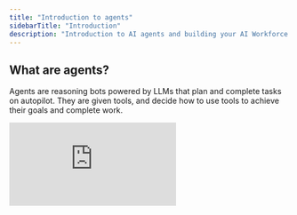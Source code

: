 ```yaml
---
title: "Introduction to agents"
sidebarTitle: "Introduction"
description: "Introduction to AI agents and building your AI Workforce!"
---
```


## What are agents?

Agents are reasoning bots powered by LLMs that plan and complete tasks on autopilot. They are given tools, and decide how to use tools to achieve their goals and complete work.


<div
  style={{
    width: '100%',
    position: 'relative',
    paddingTop: '56.25%',
  }}>
  <iframe
    src="https://cdn.embedly.com/widgets/media.html?src=https%3A%2F%2Ffast.wistia.net%2Fembed%2Fiframe%2F8015gnxsr6&display_name=Wistia%2C+Inc.&url=https%3A%2F%2Frelevanceai.wistia.com%2Fmedias%2F8015gnxsr6&image=https%3A%2F%2Fembed-ssl.wistia.com%2Fdeliveries%2F1e4f3292ee5edc1cfaa4f54efdd41365.jpg%3Fimage_crop_resized%3D960x540&key=96f1f04c5f4143bcb0f2e68c87d65feb&type=text%2Fhtml&schema=wistia"
    frameBorder="0"
    style={{
      position: 'absolute',
      top: 0,left: 0, width: '100%', height: '100%',
      border: '3px solid #5E43CE',
      borderRadius: '10px',
    }}/>
</div>

## Get started with agents

There are a few ways you can get started with building your own agents:

<CardGroup cols={2}>
  <Card title="Agent Templates" icon="robot" iconType="solid" href="/agent/templates">
    You can use one of our existing agent templates which have been created by domain experts in our own team. Modifying an agent is often easier than creating one from scratch (our help docs aim to reduce that gap).
  </Card>
  <Card title="Start from Scratch" icon="circle-play" iconType="solid" href="/agent/agent-configuration">
    You can build an agent entirely from scratch. Our agent quickstart guide will get you familiar with all the building blocks that make up building out your agents and multi-agent teams.
  </Card>
</CardGroup>

## Your AI Agent Workforce

<Steps>
  <Step title="Scales to meet demand">
    You can scale agents and multi-agent teams up and down to meet demand. Many of our customers experience seasonal fluctuations in demand, with some time periods or regions requiring more support than others (E.g. Education, hospitality and finance industries).
  </Step>
  <Step title="Increases engagement">
    You can use agents to automate repetitive time-consuming tasks, so that your human employees can be freed up to do more engaging work. Our sales customers love that they can spend more time on customer meetings and closing deals instead of spending so much time qualifying leads. Their BDR agent frees let them move most of there efforts further down the funnel.
  </Step>
  <Step title="Learns from experience">
    If your agent cannot answer a question it has been asked by a customer, it can loop in a sales rep or a manager via your preferred communications tool (email, instant chat etc), and store the answer for future use. We send our "I don't know" escalation into a Slack channel. Anyone in our team can just click on the link in there, come into Relevance and give it an answer. Our agent will then rephrase that and answer our customer. You can also insert it into an FAQ knowledge base if you want.
  </Step>
  <Step title="Can work autonomously or on co-pilot">
    Agents on our platform can complete work end-to-end without you needing to be involved at all. For example, we have an agent that checks for new public tools that have been released on our platform every weekday at 9am, and then produces tool explainer webpages and uploads them to Webflow without needing our input at all. The best use-cases for autopilot agents are those that are low-risk (nothing terrible will happen if something goes wrong).
  </Step>
  <Step title="Adaptive and non-deterministic">
    Agents do not have to respond to tasks in the exact same way ever time like traditional software solutions. They have the ability to choose the most appropriate way to respond on a case-by-case basis. E.g. A customer support agent might be asked to help a customer resolve a billing issue on one day, or to troubleshoot a technical bug on another day.
  </Step>
</Steps>